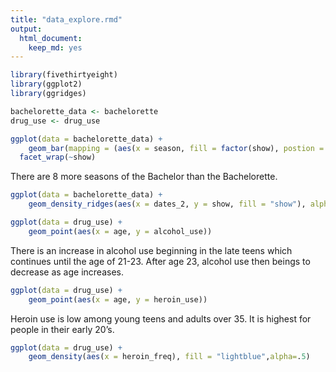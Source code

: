 ```yaml
---
title: "data_explore.rmd"
output: 
  html_document:
    keep_md: yes
---
```


```r
library(fivethirtyeight) 
library(ggplot2)
library(ggridges)
```


```r
bachelorette_data <- bachelorette
drug_use <- drug_use

```

```r
ggplot(data = bachelorette_data) +
    geom_bar(mapping = (aes(x = season, fill = factor(show), postion = "fill")))+
  facet_wrap(~show)
```
There are 8 more seasons of the Bachelor than the Bachelorette.

```r
ggplot(data = bachelorette_data) +
    geom_density_ridges(aes(x = dates_2, y = show, fill = "show"), alpha=.5)
```

```r
ggplot(data = drug_use) +
    geom_point(aes(x = age, y = alcohol_use))
```
There is an increase in alcohol use beginning in the late teens which continues until the age of 21-23. After age 23, alcohol use then beings to decrease as age increases.

```r
ggplot(data = drug_use) +
    geom_point(aes(x = age, y = heroin_use))
```
Heroin use is low among young teens and adults over 35. It is highest for people in their early 20's.

```r
ggplot(data = drug_use) +
    geom_density(aes(x = heroin_freq), fill = "lightblue",alpha=.5)
```

